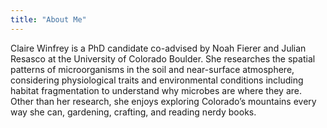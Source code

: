 ```yaml
---
title: "About Me"
---
```


Claire Winfrey is a PhD candidate co-advised by Noah Fierer and Julian Resasco at the University of Colorado Boulder. She researches the spatial patterns of microorganisms in the soil and near-surface atmosphere, considering physiological traits and environmental conditions including habitat fragmentation to understand why microbes are where they are. Other than her research, she enjoys exploring Colorado’s mountains every way she can, gardening, crafting, and reading nerdy books.
